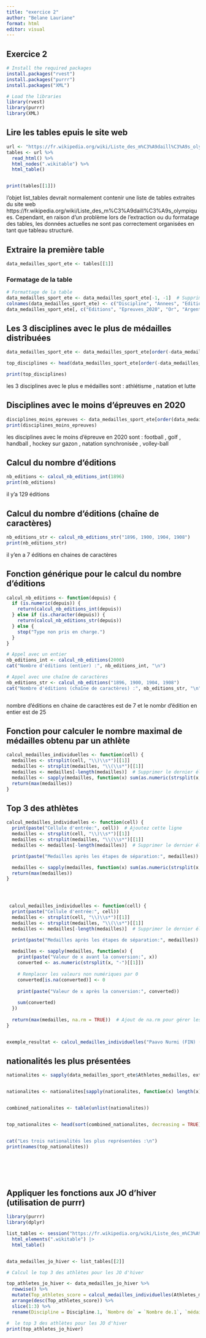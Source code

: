 ---
title: "exercice 2"
author: "Belane Lauriane"
format: html
editor: visual
---

## Exercice 2

```{r}
# Install the required packages
install.packages("rvest")
install.packages("purrr")
install.packages("XML")

# Load the libraries
library(rvest)
library(purrr)
library(XML)
```


## Lire les tables epuis le site web

```{r}
url <- "https://fr.wikipedia.org/wiki/Liste_des_m%C3%A9daill%C3%A9s_olympiques"
tables <- url %>%
  read_html() %>%
  html_nodes(".wikitable") %>%
  html_table()


print(tables[[1]])

```

l'objet list_tables devrait normalement contenir une liste de tables extraites du site web https://fr.wikipedia.org/wiki/Liste_des_m%C3%A9daill%C3%A9s_olympiques. Cependant, en raison d'un problème lors de l'extraction ou du formatage des tables, les données actuelles ne sont pas correctement organisées en tant que tableau structuré.


## Extraire la première table

```{r}
data_medailles_sport_ete <- tables[[1]]

```

### Formatage de la table 

```{r}
# Formattage de la table
data_medailles_sport_ete <- data_medailles_sport_ete[-1, -1]  # Supprimer la première colonne et la première ligne
colnames(data_medailles_sport_ete) <- c("Discipline", "Annees", "Editions", "Epreuves_2020", "Or", "Argent", "Bronze", "Total", "Athletes_medailles", "Athletes_or")
data_medailles_sport_ete[, c("Editions", "Epreuves_2020", "Or", "Argent", "Bronze", "Total")] <- lapply(data_medailles_sport_ete[, c("Editions", "Epreuves_2020", "Or", "Argent", "Bronze", "Total")], as.integer)

```

##  Les 3 disciplines avec le plus de médailles distribuées

```{r}

data_medailles_sport_ete <- data_medailles_sport_ete[order(-data_medailles_sport_ete$Total), ]

top_disciplines <- head(data_medailles_sport_ete[order(-data_medailles_sport_ete$Total), "Discipline"], 3)

print(top_disciplines)

```


les 3 disciplines avec le plus e médailles sont : athlétisme , natation et lutte 

##  Disciplines avec le moins d'épreuves en 2020

```{r}
disciplines_moins_epreuves <- data_medailles_sport_ete[order(data_medailles_sport_ete$Epreuves_2020), "Discipline"]
print(disciplines_moins_epreuves)
```

les disciplines avec le moins d'épreuve en 2020 sont : football , golf , handball , hockey sur gazon , natation synchronisée , volley-ball 

##  Calcul du nombre d'éditions

```{r}
nb_editions <- calcul_nb_editions_int(1896)
print(nb_editions)
```

il y'a 129 éditions 


## Calcul du nombre d'éditions (chaîne de caractères)

```{r}

nb_editions_str <- calcul_nb_editions_str("1896, 1900, 1904, 1908")
print(nb_editions_str)


```

il y'en a 7 éditions en chaines de caractères 


## Fonction générique pour le calcul du nombre d'éditions
```{r}
calcul_nb_editions <- function(depuis) {
  if (is.numeric(depuis)) {
    return(calcul_nb_editions_int(depuis))
  } else if (is.character(depuis)) {
    return(calcul_nb_editions_str(depuis))
  } else {
    stop("Type non pris en charge.")
  }
}

# Appel avec un entier
nb_editions_int <- calcul_nb_editions(2000)
cat("Nombre d'éditions (entier) :", nb_editions_int, "\n")

# Appel avec une chaîne de caractères
nb_editions_str <- calcul_nb_editions("1896, 1900, 1904, 1908")
cat("Nombre d'éditions (chaîne de caractères) :", nb_editions_str, "\n")



```

nombre d'éditions en chaine de caractères est de 7 et le nombr d'édition en entier est de 25



## Fonction pour calculer le nombre maximal de médailles obtenu par un athlète

```{r}
calcul_medailles_individuelles <- function(cell) {
  medailles <- strsplit(cell, "\\)\\s*")[[1]]
  medailles <- strsplit(medailles, "\\(\\s*")[[1]]
  medailles <- medailles[-length(medailles)]  # Supprimer le dernier élément vide
  medailles <- sapply(medailles, function(x) sum(as.numeric(strsplit(x, "-")[[1]])))
  return(max(medailles))
}


```



## Top 3 des athlètes

```{r}
calcul_medailles_individuelles <- function(cell) {
  print(paste("Cellule d'entrée:", cell))  # Ajoutez cette ligne
  medailles <- strsplit(cell, "\\)\\s*")[[1]]
  medailles <- strsplit(medailles, "\\(\\s*")[[1]]
  medailles <- medailles[-length(medailles)]  # Supprimer le dernier élément vide

  print(paste("Medailles après les étapes de séparation:", medailles)) 

  medailles <- sapply(medailles, function(x) sum(as.numeric(strsplit(x, "-")[[1]])))
  return(max(medailles))
}





```

```{r}
 calcul_medailles_individuelles <- function(cell) {
  print(paste("Cellule d'entrée:", cell))
  medailles <- strsplit(cell, "\\)\\s*")[[1]]
  medailles <- strsplit(medailles, "\\(\\s*")[[1]]
  medailles <- medailles[-length(medailles)]  # Supprimer le dernier élément vide

  print(paste("Medailles après les étapes de séparation:", medailles))
  
  medailles <- sapply(medailles, function(x) {
    print(paste("Valeur de x avant la conversion:", x))
    converted <- as.numeric(strsplit(x, "-")[[1]])
    
    # Remplacer les valeurs non numériques par 0
    converted[is.na(converted)] <- 0
    
    print(paste("Valeur de x après la conversion:", converted))
    
    sum(converted)
  })
  
  return(max(medailles, na.rm = TRUE))  # Ajout de na.rm pour gérer les NA
}


exemple_resultat <- calcul_medailles_individuelles("Paavo Nurmi (FIN) (9-3-0) Carl Lewis (USA) (9-1-0)")


```



##  nationalités les plus présentées 

```{r}


nationalites <- sapply(data_medailles_sport_ete$Athletes_medailles, extraire_nationalite_athlete)


nationalites <- nationalites[sapply(nationalites, function(x) length(x) > 0)]


combined_nationalites <- table(unlist(nationalites))


top_nationalites <- head(sort(combined_nationalites, decreasing = TRUE), 3)


cat("Les trois nationalités les plus représentées :\n")
print(names(top_nationalites))




                               
```



##  Appliquer les fonctions aux JO d'hiver (utilisation de purrr)

```{r}
library(purrr)
library(dplyr)

list_tables <- session("https://fr.wikipedia.org/wiki/Liste_des_m%C3%A9daill%C3%A9s_olympiques") |>
  html_elements(".wikitable") |>
  html_table()


data_medailles_jo_hiver <- list_tables[[2]]

# Calcul le top 3 des athlètes pour les JO d'hiver

top_athletes_jo_hiver <- data_medailles_jo_hiver %>%
  rowwise() %>%
  mutate(Top_athletes_score = calcul_medailles_individuelles(Athletes_medailles)) %>%
  arrange(desc(Top_athletes_score)) %>%
  slice(1:3) %>%
  rename(Discipline = Discipline.1, `Nombre de` = `Nombre de.1`, `médailles décernés` = `médailles décernés.1`, `médailles décernés` = `médailles décernés.1`)

#  le top 3 des athlètes pour les JO d'hiver
print(top_athletes_jo_hiver)

```

